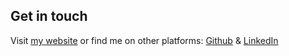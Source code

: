 ## Get in touch

Visit [my website](https://srikanthsc.github.io/srikanthsc.angularportfolio/) or find me on other platforms: [Github](https://github.com/srikanthsc) & [LinkedIn](https://www.linkedin.com/in/srikanth-collaty-9343a520b/)
